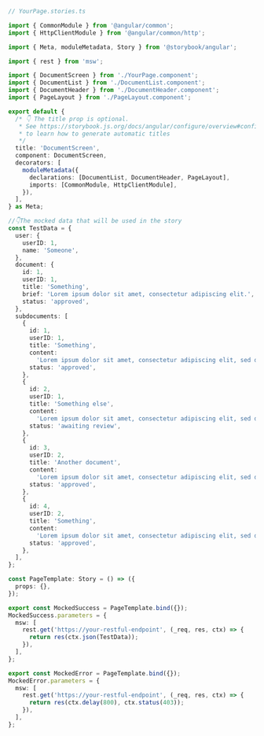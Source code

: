 ```ts
// YourPage.stories.ts

import { CommonModule } from '@angular/common';
import { HttpClientModule } from '@angular/common/http';

import { Meta, moduleMetadata, Story } from '@storybook/angular';

import { rest } from 'msw';

import { DocumentScreen } from './YourPage.component';
import { DocumentList } from './DocumentList.component';
import { DocumentHeader } from './DocumentHeader.component';
import { PageLayout } from './PageLayout.component';

export default {
  /* 👇 The title prop is optional.
   * See https://storybook.js.org/docs/angular/configure/overview#configure-story-loading
   * to learn how to generate automatic titles
   */
  title: 'DocumentScreen',
  component: DocumentScreen,
  decorators: [
    moduleMetadata({
      declarations: [DocumentList, DocumentHeader, PageLayout],
      imports: [CommonModule, HttpClientModule],
    }),
  ],
} as Meta;

//👇The mocked data that will be used in the story
const TestData = {
  user: {
    userID: 1,
    name: 'Someone',
  },
  document: {
    id: 1,
    userID: 1,
    title: 'Something',
    brief: 'Lorem ipsum dolor sit amet, consectetur adipiscing elit.',
    status: 'approved',
  },
  subdocuments: [
    {
      id: 1,
      userID: 1,
      title: 'Something',
      content:
        'Lorem ipsum dolor sit amet, consectetur adipiscing elit, sed do eiusmod tempor incididunt ut labore et dolore magna aliqua.',
      status: 'approved',
    },
    {
      id: 2,
      userID: 1,
      title: 'Something else',
      content:
        'Lorem ipsum dolor sit amet, consectetur adipiscing elit, sed do eiusmod tempor incididunt ut labore et dolore magna aliqua.',
      status: 'awaiting review',
    },
    {
      id: 3,
      userID: 2,
      title: 'Another document',
      content:
        'Lorem ipsum dolor sit amet, consectetur adipiscing elit, sed do eiusmod tempor incididunt ut labore et dolore magna aliqua.',
      status: 'approved',
    },
    {
      id: 4,
      userID: 2,
      title: 'Something',
      content:
        'Lorem ipsum dolor sit amet, consectetur adipiscing elit, sed do eiusmod tempor incididunt ut labore et dolore magna aliqua.',
      status: 'approved',
    },
  ],
};

const PageTemplate: Story = () => ({
  props: {},
});

export const MockedSuccess = PageTemplate.bind({});
MockedSuccess.parameters = {
  msw: [
    rest.get('https://your-restful-endpoint', (_req, res, ctx) => {
      return res(ctx.json(TestData));
    }),
  ],
};

export const MockedError = PageTemplate.bind({});
MockedError.parameters = {
  msw: [
    rest.get('https://your-restful-endpoint', (_req, res, ctx) => {
      return res(ctx.delay(800), ctx.status(403));
    }),
  ],
};
```